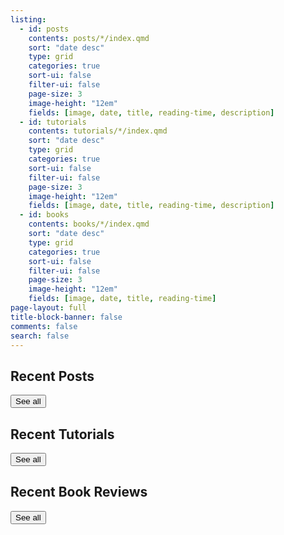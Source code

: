 ```yaml
---
listing:
  - id: posts
    contents: posts/*/index.qmd
    sort: "date desc"
    type: grid
    categories: true
    sort-ui: false
    filter-ui: false
    page-size: 3   
    image-height: "12em"
    fields: [image, date, title, reading-time, description]
  - id: tutorials
    contents: tutorials/*/index.qmd
    sort: "date desc"
    type: grid
    categories: true
    sort-ui: false
    filter-ui: false
    page-size: 3   
    image-height: "12em"
    fields: [image, date, title, reading-time, description]
  - id: books
    contents: books/*/index.qmd
    sort: "date desc"
    type: grid
    categories: true
    sort-ui: false
    filter-ui: false
    page-size: 3   
    image-height: "12em"
    fields: [image, date, title, reading-time]
page-layout: full
title-block-banner: false
comments: false
search: false
---
```


## Recent Posts

::: {#posts}
:::

<a href="../posts/index.html"> <button type="button" class="btn btn-primary float-end btn-sm">See all</button></a>

## Recent Tutorials

::: {#tutorials}
:::

<a href="../tutorials/index.html"> <button type="button" class="btn btn-primary float-end btn-sm">See all</button></a>

## Recent Book Reviews

::: {#books}
:::

<a href="../books/index.html"> <button type="button" class="btn btn-primary float-end btn-sm">See all</button></a>